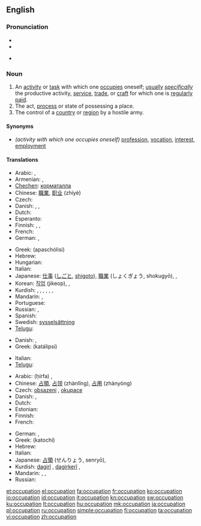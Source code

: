 ==English==

===Pronunciation===
* {{IPA|/ɑkjupe(ɪ)ʃən/}}
* {{audio|en-us-occupation.ogg|Audio (US)}}

* {{rhymes|eɪʃǝn}}

===Noun===
{{en-noun}}

# An [[activity]] or [[task]] with which one [[occupies]] oneself; [[usually]] ''[[specifically]]'' the productive activity, [[service]], [[trade]], or [[craft]] for which one is [[regularly]] [[paid]].
# The act, [[process]] or state of possessing a place.
# The control of a [[country]] or [[region]] by a hostile army.

====Synonyms====
* ''(activity with which one occupies oneself)'' [[profession]], [[vocation]], [[interest]], [[employment]]

====Translations====
{{trans-top|activity or task with which one occupies oneself}}
* Arabic: {{Arab|[[وظيفة]]}} {{IPAchar|(waʐīfa)}} {{f}},  {{t|ar|وظيفة|f|tr=waZiifa|sc=Arab}}
* Armenian: {{t|hy|զբաղմունք|tr=zbaġmunk’}},  {{qualifier|regularly paid}} {{t-|hy|աշխատանք|tr=ašxatank’}}
* [[Chechen]]: [[корматалла]]
* Chinese: [[職業]], [[职业]] (zhíyè)
* Czech: {{t+|cs|zaměstnání|n}}
* Danish: {{t+|da|arbejde|n}},  {{t|da|beskæftigelse|c}},  {{t-|da|erhverv|n}}
* Dutch: {{t+|nl|bezigheid|f}}
* Esperanto: {{t-|eo|okupo|xs=Esperanto}}
* Finnish: {{t+|fi|ammatti}}, {{t+|fi|työ}}, {{t-|fi|ajanviete}}
* French: {{t+|fr|occupation|f}}
* German: {{t+|de|Beschäftigung|f}}, {{t+|de|Beruf|m}}
{{trans-mid}}
* Greek: {{t+|el|απασχόληση|f}} (apaschólisi)
* Hebrew: {{he-translation|תעסוקה|ta'asuka}}
* Hungarian: {{t+|hu|foglalkozás}}
* Italian: {{t+|it|occupazione|f}}
* Japanese: [[仕事]] ([[しごと]], [[shigoto]]), [[職業]] (しょくぎょう, shokugyō),  {{t|ja|仕事|tr=しごと, shigoto|sc=Jpan}},  {{t|ja|職業|tr=しょくぎょう, shokugyō|sc=Jpan}}
* Korean: [[직업]] (jikeop),  {{t|ko|직업|tr=jikeop|sc=Kore}},  {{t|ko|職業|sc=Kore}}
* Kurdish: {{t+|ku|pîşe}}, {{t+|ku|meslek}}, {{t+|ku|mihne}}, {{t+|ku|hokar}}, {{t+|ku|kariyer}}, {{t+|ku|profesyon}}, {{t-|ku|پیشه‌|sc=ku-Arab}}
* Mandarin: {{t|zh|職業|sc=Hani}},  {{t|zh|职业|tr=zhíyè|sc=Hani}}
* Portuguese: {{t+|pt|ocupação|f}}
* Russian: {{t+|ru|занятие|n|tr=zanjátije}},  {{t|ru|профессия|f|tr=proféssija|sc=Cyrl}}
* Spanish: {{t-|es|ocupación|m}}
* Swedish: [[sysselsättning]] {{c}}
* [[Telugu]]: {{t|te|వృత్తి|tr=vRtti|sc=Telu}}
{{trans-bottom}}

{{trans-top|act, process or state of possessing a place}}
* Danish: {{t|da|besættelse|c}},  {{t|da|okkupation|c}}
* Greek: {{t|el|κατάληψη|f}} (katálipsi)
{{trans-mid}}
* Italian: {{t+|it|occupazione|f}}
* [[Telugu]]: {{t|te|ఆక్రమణం|tr=aakramaNam|sc=Telu}}
{{trans-bottom}}

{{trans-top|situation where a country or region is occupied}}
* Arabic: {{Arab|[[حرفة]]}} (ḥírfa) {{f}},  {{t|ar|حرفة|f|tr=Hírfa|sc=Arab}}
* Chinese: [[占領]], [[占领]] (zhànlǐng), [[占用]] (zhànyòng)
* Czech: [[obsazení]] {{n}}, [[okupace]] {{f}}
* Danish: {{t|da|besættelse|c}},  {{t|da|okkupation|c}}
* Dutch: {{t+|nl|bezetting}}
* Estonian: {{t|et|okupatsioon}}
* Finnish: {{t-|fi|miehitys}}
* French: {{t+|fr|occupation|f}}
{{trans-mid}}
* German: {{t-|de|Besetzung|f}}, {{t+|de|Okkupation|f}}
* Greek: {{t|el|κατοχή|f}} (katochí)
* Hebrew: {{he-translation|כיבוש|kibush}}
* Italian: {{t+|it|occupazione|f}}
* Japanese: [[占領]] (せんりょう, senryō),  {{t|ja|占領|tr=せんりょう, senryō|sc=Jpan}}
* Kurdish: [[dagirî]] {{f}}, [[dagirkerî]] {{f}}, {{ku-Arab|[[داگیری]]}}
* Mandarin: {{t|zh|占領|sc=Hani}},  {{t|zh|占领|tr=zhànlǐng|sc=Hani}},  {{t|zh|占用|tr=zhànyòng|sc=Hani}}
* Russian: {{t+|ru|оккупация|f|tr=okkupátsija}}
{{trans-bottom}}

[[et:occupation]]
[[el:occupation]]
[[fa:occupation]]
[[fr:occupation]]
[[ko:occupation]]
[[io:occupation]]
[[id:occupation]]
[[it:occupation]]
[[kn:occupation]]
[[sw:occupation]]
[[ku:occupation]]
[[lt:occupation]]
[[hu:occupation]]
[[mk:occupation]]
[[ja:occupation]]
[[pl:occupation]]
[[ru:occupation]]
[[simple:occupation]]
[[fi:occupation]]
[[ta:occupation]]
[[vi:occupation]]
[[zh:occupation]]